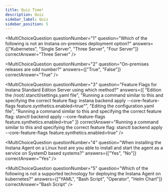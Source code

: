 ```yaml
---
title: Quiz Time!
description: Quiz
sidebar_label: Quiz
sidebar_position: 5
---
```



<div
  style={{
    display: "flex",
    flexDirection: "column",
    gap: "10px",
  }}>

<MultiChoiceQuestion
  questionNumber="1"
  question="Which of the following is not an Instana on-premises deployment option?"
  answers={["Kubernetes", "Single Server", "Three Server", "Four Server"]}
  correctAnswer="Three Server"
/>

<MultiChoiceQuestion
  questionNumber="2"
  question="On-premises releases are odd number?"
  answers={["True", "False"]}
  correctAnswer="True"
/>

<MultiChoiceQuestion
  questionNumber="3"
  question="Feature Flags for Instana Standard Edition Server using which method?"
  answers={[
    "Edition the /root/.stanctl/settings.yaml file",
    "Running a command similar to this and specifying the correct feature flag:  instana backend apply  --core-feature-flags feature.synthetics.enabled=true"",
    "Editing the configuration.yaml file",
    "Running a command similar to this and specifying the correct feature flag:  stanctl backend apply  --core-feature-flags feature.synthetics.enabled=true"
  ]}
  correctAnswer="Running a command similar to this and specifying the correct feature flag:  stanctl backend apply  --core-feature-flags feature.synthetics.enabled=true"
/>

<MultiChoiceQuestion
  questionNumber="4"
  question="When installing the Instana Agent on a Linux host are you able to install and start the agent as a service on SystemD based systems?"
  answers={["Yes", "No"]}
  correctAnswer="Yes"
/>

<MultiChoiceQuestion
  questionNumber="5"
  question="Which of the following is not a supported technology for deploying the Instana Agent on kubernetes?"
  answers={["YAML", "Bash Script", "Operator", "Helm Chart"]}
  correctAnswer="Bash Script"
/>

</div>
